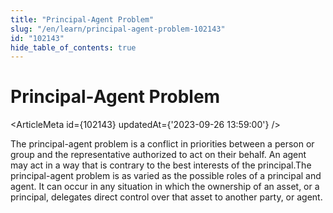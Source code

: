 ```yaml
---
title: "Principal-Agent Problem"
slug: "/en/learn/principal-agent-problem-102143"
id: "102143"
hide_table_of_contents: true
---
```



# Principal-Agent Problem

<ArticleMeta id={102143} updatedAt={'2023-09-26 13:59:00'} />
<div className='border-solid border-b border-t-0 my-4 border-[var(--ifm-color-gray-300)]' />

The principal-agent problem is a conflict in priorities between a person or group and the representative authorized to act on their behalf. An agent may act in a way that is contrary to the best interests of the principal.The principal-agent problem is as varied as the possible roles of a principal and agent. It can occur in any situation in which the ownership of an asset, or a principal, delegates direct control over that asset to another party, or agent.
